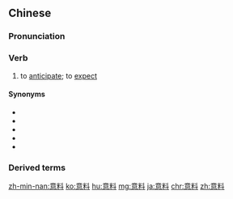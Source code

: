 ==Chinese==
{{zh-forms}}

===Pronunciation===
{{zh-pron
|m=yìliào
|c=ji3 liu6
|h=pfs=yi-liau
|mn=ì-liāu
|cat=v
}}

===Verb===
{{zh-verb}}

# to [[anticipate]]; to [[expect]]

====Synonyms====
* {{zh-l|料想}}
* {{zh-l|意想}}
* {{zh-l|預見}}
* {{zh-l|預料}}
* {{zh-l|預想}}

===Derived terms===
{{zh-der|出人意料}}

{{zh-cat|Advanced}}

[[zh-min-nan:意料]]
[[ko:意料]]
[[hu:意料]]
[[mg:意料]]
[[ja:意料]]
[[chr:意料]]
[[zh:意料]]